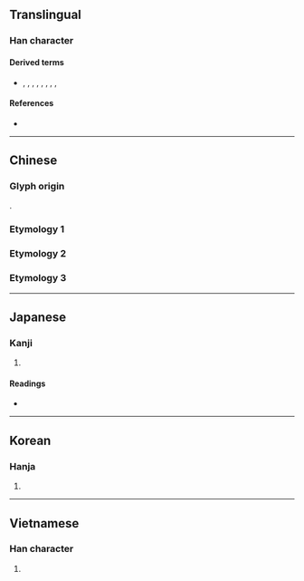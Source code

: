 {{also|口口}}
{{character info/new}}
==Translingual==

===Han character===
{{Han char|rn=30|rad=口|as=03|sn=6|four=|canj=RR,XRR|ids=⿰口口}}

====Derived terms====
* {{l|mul|哭}}, {{l|mul|單}}, {{l|mul|嚴}}, {{l|mul|咢}}, {{l|mul|雚}}, {{l|mul|僉}}, {{l|mul|患}}, {{l|mul|喌}}, {{l|mul|斝}}

====References====
* {{Han ref|kx=0174.190|dkj=03282|dj=0387.120|hdz=10577.110|uh=5405|ud=21509}}

----

==Chinese==

===Glyph origin===
{{Han etym}}
{{Han compound|口|口|ls=ic}}.

===Etymology 1===
{{zh-see|鄰|v}}

===Etymology 2===
{{zh-see|喧|v}}

===Etymology 3===
{{zh-see|訟|v}}

----

==Japanese==

===Kanji===
{{ja-kanji|grade=|rs=口03}}

# {{rfdef|ja|sort=口03}}

====Readings====
* {{ja-readings
|goon=こん
|kanon=けん
|kun=
}}

----

==Korean==

===Hanja===
{{ko-hanja|hangeul=현|rv=hyeon|mr=hyŏn}}

# {{rfdef|ko|sort=口03}}

----

==Vietnamese==

===Han character===
{{vi-hantu|[[tuyên]], [[huyên]]|rs=口03}}

# {{rfdef|vi|sort=口03}}